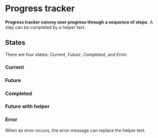 # Progress tracker

**Progress tracker convey user progress through a sequence of steps.**
A step can be completed by a helper text.

## States

There are four states: _Current_, _Future_, _Completed_, and _Error_.

<DemoBlock demo="states" engine={props.engine} disableGrid />

### Current

<DemoBlock demo="current" engine={props.engine} disableGrid />

### Future

<DemoBlock demo="future" engine={props.engine} disableGrid />

### Completed

<DemoBlock demo="completed" engine={props.engine} disableGrid />

### Future with helper

<DemoBlock demo="helper" engine={props.engine} disableGrid />

### Error

When an error occurs, the error message can replace the helper text.

<DemoBlock demo="error" engine={props.engine} disableGrid />

